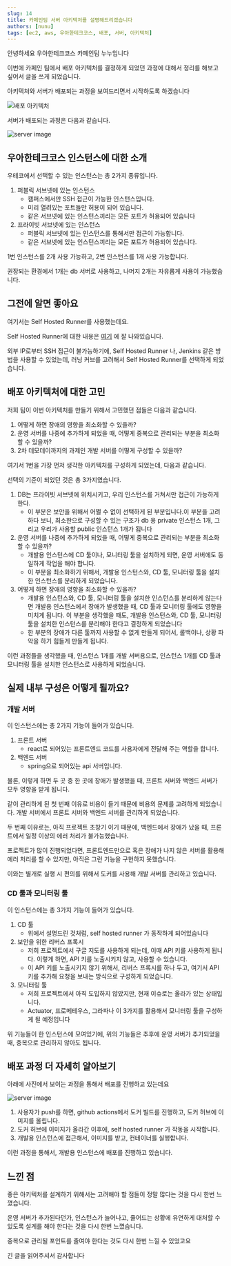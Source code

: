 ```yaml
---
slug: 14
title: 카페인팀 서버 아키텍처를 설명해드리겠습니다
authors: [nunu]
tags: [ec2, aws, 우아한테크코스, 배포, 서버, 아키텍처]
---
```


안녕하세요 우아한테크코스 카페인팀 누누입니다

이번에 카페인 팀에서 배포 아키텍처를 결정하게 되었던 과정에 대해서 정리를 해보고 싶어서 글을 쓰게 되었습니다.

아키텍처와 서버가 배포되는 과정을 보여드리면서 시작하도록 하겠습니다

![배포 아키텍처](https://blog.kakaocdn.net/dn/dKVRTG/btsnFE7Nb82/GRONsIJPqd8WFVzjzqsgqk/img.png)

서버가 배포되는 과정은 다음과 같습니다.

![server image](https://img1.daumcdn.net/thumb/R1280x0/?scode=mtistory2&fname=https%3A%2F%2Fblog.kakaocdn.net%2Fdn%2Fdto7By%2FbtsnD31hYHy%2F7rWKwxulxXzfhRigE60Sd0%2Fimg.png)

## 우아한테크코스 인스턴스에 대한 소개

우테코에서 선택할 수 있는 인스턴스는 총 2가지 종류입니다.

1.  퍼블릭 서브넷에 있는 인스턴스
    -   캠퍼스에서만 SSH 접근이 가능한 인스턴스입니다.
    -   미리 열려있는 포트들만 허용이 되어 있습니다.
    -   같은 서브넷에 있는 인스턴스끼리는 모든 포트가 허용되어 있습니다
2.  프라이빗 서브넷에 있는 인스턴스
    -   퍼블릭 서브넷에 있는 인스턴스를 통해서만 접근이 가능합니다.
    -   같은 서브넷에 있는 인스턴스끼리는 모든 포트가 허용되어 있습니다.

1번 인스턴스를 2개 사용 가능하고, 2번 인스턴스를 1개 사용 가능합니다.

권장되는 환경에서 1개는 db 서버로 사용하고, 나머지 2개는 자유롭게 사용이 가능했습니다.

## 그전에 알면 좋아요

여기서는 Self Hosted Runner를 사용했는데요.

Self Hosted Runner에 대한 내용은 [여기](https://be-student.tistory.com/75#%EC%99%9C%20Self%20Hosted%20Runner%EC%95%BC%3F-1) 에 잘 나와있습니다.

외부 IP로부터 SSH 접근이 불가능하기에, Self Hosted Runner 나, Jenkins 같은 방법을 사용할 수 있었는데, 러닝 커브를 고려해서 Self Hosted Runner를 선택하게 되었습니다.

## 배포 아키텍처에 대한 고민

저희 팀이 이번 아키텍처를 만들기 위해서 고민했던 점들은 다음과 같습니다.

1.  어떻게 하면 장애의 영향을 최소화할 수 있을까?
2.  운영 서버를 나중에 추가하게 되었을 때, 어떻게 중복으로 관리되는 부분을 최소화할 수 있을까?
3.  2차 데모데이까지의 과제인 개발 서버를 어떻게 구성할 수 있을까?

여기서 1번을 가장 먼저 생각한 아키텍처를 구성하게 되었는데, 다음과 같습니다.

선택의 기준이 되었던 것은 총 3가지였습니다.

1.  DB는 프라이빗 서브넷에 위치시키고, 우리 인스턴스를 거쳐서만 접근이 가능하게 한다.
    -   이 부분은 보안을 위해서 어쩔 수 없이 선택하게 된 부분입니다.이 부분을 고려하다 보니, 최소한으로 구성할 수 있는 구조가 db 용 private 인스턴스 1개, 그리고 우리가 사용할 public 인스턴스 1개가 됩니다
2.  운영 서버를 나중에 추가하게 되었을 때, 어떻게 중복으로 관리되는 부분을 최소화할 수 있을까?
    -   개발용 인스턴스에 CD 툴이나, 모니터링 툴을 설치하게 되면, 운영 서버에도 동일하게 작업을 해야 합니다.
    -   이 부분을 최소화하기 위해서, 개발용 인스턴스와, CD 툴, 모니터링 툴을 설치한 인스턴스를 분리하게 되었습니다.
3.  어떻게 하면 장애의 영향을 최소화할 수 있을까?
    -   개발용 인스턴스와, CD 툴, 모니터링 툴을 설치한 인스턴스를 분리하게 않는다면 개발용 인스턴스에서 장애가 발생했을 때, CD 툴과 모니터링 툴에도 영향을 미치게 됩니다. 이 부분을 생각했을 때도, 개발용 인스턴스와, CD 툴, 모니터링 툴을 설치한 인스턴스를 분리해야 한다고 결정하게 되었습니다
    -   한 부분의 장애가 다른 툴까지 사용할 수 없게 만들게 되어서, 롤백이나, 상황 파악을 하기 힘들게 만들게 됩니다.

이런 과정들을 생각했을 때, 인스턴스 1개를 개발 서버용으로, 인스턴스 1개를 CD 툴과 모니터링 툴을 설치한 인스턴스로 사용하게 되었습니다.

## 실제 내부 구성은 어떻게 될까요?

### 개발 서버

이 인스턴스에는 총 2가지 기능이 들어가 있습니다.

1.  프론트 서버
    -   react로 되어있는 프론트엔드 코드를 사용자에게 전달해 주는 역할을 합니다.
2.  백엔드 서버
    -   spring으로 되어있는 api 서버입니다.

물론, 이렇게 하면 두 곳 중 한 곳에 장애가 발생했을 때, 프론트 서버와 백엔드 서버가 모두 영향을 받게 됩니다.

같이 관리하게 된 첫 번째 이유로 비용이 들기 때문에 비용의 문제를 고려하게 되었습니다. 개발 서버에서 프론트 서버와 백엔드 서버를 관리하게 되었습니다.

두 번째 이유로는, 아직 프로젝트 초창기 이기 때문에, 백엔드에서 장애가 났을 때, 프론트에서 일정 이상의 에러 처리가 불가능했습니다.

프로젝트가 많이 진행되었다면, 프론트엔드만으로 혹은 장애가 나지 않은 서버를 활용해 에러 처리를 할 수 있지만, 아직은 그런 기능을 구현하지 못했습니다.

이와는 별개로 실행 시 편의를 위해서 도커를 사용해 개발 서버를 관리하고 있습니다.

### CD 툴과 모니터링 툴

이 인스턴스에는 총 3가지 기능이 들어가 있습니다.

1.  CD 툴
    -   위에서 설명드린 것처럼, self hosted runner 가 동작하게 되어있습니다
2.  보안을 위한 리버스 프록시
    -   저희 프로젝트에서 구글 지도를 사용하게 되는데, 이때 API 키를 사용하게 됩니다. 이렇게 하면, API 키를 노출시키지 않고, 사용할 수 있습니다.
    -   이 API 키를 노출시키지 않기 위해서, 리버스 프록시를 하나 두고, 여기서 API 키를 추가해 요청을 보내는 방식으로 구성하게 되었습니다.
3.  모니터링 툴
    -   저희 프로젝트에서 아직 도입하지 않았지만, 현재 이슈로는 올라가 있는 상태입니다.
    -   Actuator, 프로메테우스, 그라파나 이 3가지를 활용해서 모니터링 툴을 구성하게 될 예정입니다

위 기능들이 한 인스턴스에 모여있기에, 위의 기능들은 추후에 운영 서버가 추가되었을 때, 중복으로 관리하지 않아도 됩니다.

## 배포 과정 더 자세히 알아보기

아래에 사진에서 보이는 과정을 통해서 배포를 진행하고 있는데요

![server image](https://img1.daumcdn.net/thumb/R1280x0/?scode=mtistory2&fname=https%3A%2F%2Fblog.kakaocdn.net%2Fdn%2Fdto7By%2FbtsnD31hYHy%2F7rWKwxulxXzfhRigE60Sd0%2Fimg.png)

1.  사용자가 push를 하면, github actions에서 도커 빌드를 진행하고, 도커 허브에 이미지를 올립니다.
2.  도커 허브에 이미지가 올라간 이후에, self hosted runner 가 작동을 시작합니다.
3.  개발용 인스턴스에 접근해서, 이미지를 받고, 컨테이너를 실행합니다.

이런 과정을 통해서, 개발용 인스턴스에 배포를 진행하고 있습니다.

## 느낀 점

좋은 아키텍처를 설계하기 위해서는 고려해야 할 점들이 정말 많다는 것을 다시 한번 느꼈습니다.

운영 서버가 추가된다던가, 인스턴스가 늘어나고, 줄어드는 상황에 유연하게 대처할 수 있도록 설계를 해야 한다는 것을 다시 한번 느꼈습니다.

중복으로 관리될 포인트를 줄여야 한다는 것도 다시 한번 느낄 수 있었고요

긴 글을 읽어주셔서 감사합니다

